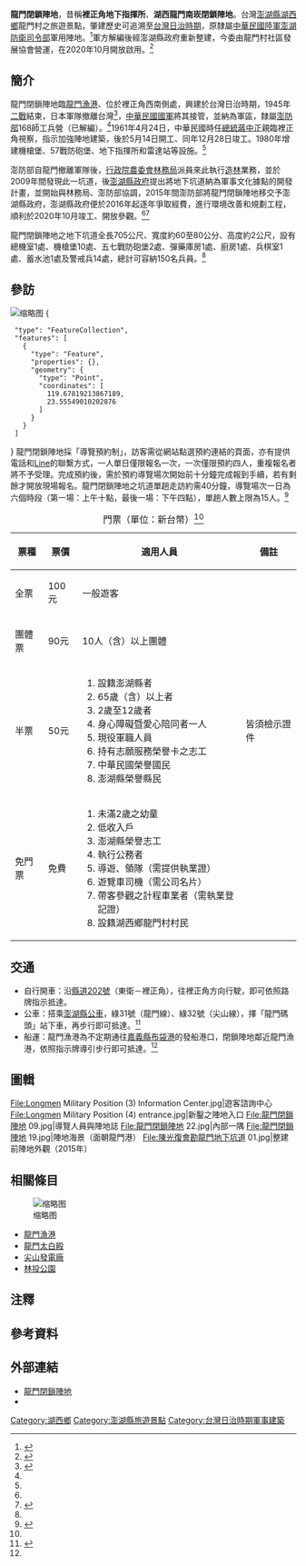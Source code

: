 {{Infobox tunnel
|name=龍門閉鎖陣地<br/>Longmen Military Position
|os_grid_ref=
|image_size=270px
|alt=
|caption=
|official_name=龍門閉鎖陣地
|other_name=龍門地下坑道<br/>裡正角地下指揮所<br/>湖西龍門南崁閉鎖陣地
|location={{TWN}} 885 [[澎湖縣|澎湖縣]][[湖西鄉|湖西鄉]]龍門村（南崁）
|owner=澎湖防衛部、澎湖縣政府
|image=Longmen Military Position (1) Information Center.jpg
|status=|route=|crosses=|start=|end=|startwork={{TWN-JPN}}|extra=|coordinates={{coord|23|33|20.26|N|119|40|30.07|E|type:landmark_region:TW|display=inline,title}}
|operator=龍門社區發展協會
|speed=
|hielevation=
|toll=新台幣100元（一般遊客）
|length=705 公尺
|height=約 2 公尺
|width=約 60 ~ 80 公分
}}

'''龍門閉鎖陣地'''，昔稱'''裡正角地下指揮所'''、'''湖西龍門南崁閉鎖陣地'''。台灣[[澎湖縣|澎湖縣]][[湖西鄉|湖西鄉]]龍門村之旅遊景點，肇建歷史可追溯至[[台灣日治時期|台灣日治時期]]，原隸屬[[陸軍澎湖防衛指揮部|中華民國陸軍澎湖防衛司令部]]軍用陣地。<ref name=":0">{{Cite web|title=〈關於龍門閉鎖陣地 〉|url=https://longmen885.com.tw/signup/index.php?action=adoutus|publisher=龍門閉鎖陣地|language=zh-tw|archiveurl=https://longmen885.com.tw/signup/index.php?action=adoutus|archivedate=2021-02-18}}</ref>軍方解編後經澎湖縣政府重新整建，今委由龍門村社區發展協會營運，在2020年10月開放啟用。<ref>{{Cite web|title=〈「龍門閉鎖陣地」啟用 試營運期間半價優惠〉|url=https://www.penghu.gov.tw/tourism/home.jsp?id=61&act=view&dataserno=10911030004|date=2020-11-03|publisher=澎湖縣政府旅遊處|language=zh-tw|archiveurl=https://www.penghu.gov.tw/tourism/home.jsp?id=61&act=view&dataserno=10911030004|archivedate=2021-02-18}}</ref>

== 簡介 ==
龍門閉鎖陣地臨[[龍門漁港|龍門漁港]]、位於裡正角西南側處，興建於台灣日治時期，1945年[[第二次世界大战|二戰]]結束，日本軍隊撤離台灣<ref>{{Cite book|title=《昭和天皇：裕仁與近代日本的形成》|last=Bix|first=Herbert P|publisher=遠足文化|year=2017|isbn=9789869392167|location=新北市|pages=551-568|others=林添貴（翻譯）|origyear=2000|language=zh-tw|script-title="Hirohito and the Making of Modern Japan"}}</ref>，[[中華民國國軍|中華民國國軍]]將其接管，並納為軍區，隸屬[[陸軍澎湖防衛指揮部|澎防部]]168師工兵營（已解編）。<ref name=":0" />1961年4月24日，中華民國時任[[中華民國總統|總統]][[蔣中正|蔣中正]]親臨裡正角視察，指示加強陣地建築，後於5月14日開工、同年12月28日竣工。{{Efn|參見閉鎖陣地內〈陣地誌〉記載。}}1980年增建機槍堡、57戰防砲堡、地下指揮所和雷達站等設施。<ref name=":0" />

澎防部自龍門撤離軍隊後，[[行政院農業委員會林務局|行政院農委會林務局]]派員來此執行[[植樹造林|造林]]業務，並於2009年間發現此一坑道，後[[澎湖縣政府|澎湖縣政府]]提出將地下坑道納為軍事文化據點的開發計畫，並開始與林務局、澎防部協調，2015年間澎防部將龍門閉鎖陣地移交予澎湖縣政府，澎湖縣政府便於2016年起逐年爭取經費，進行環境改善和規劃工程，順利於2020年10月竣工、開放參觀。<ref name=":0" /><ref name=":2">{{Cite web|title=〈陳光復會勘龍門地下坑道 盼打造戰地觀光新亮點〉|url=https://www.penghu.gov.tw/general/home.jsp?id=191&act=view&dataserno=201502030004|author=行政處|date=2015-02-03|publisher=澎湖縣政府|language=zh-tw|archiveurl=https://www.penghu.gov.tw/general/home.jsp?id=191&act=view&dataserno=201502030004|archivedate=2021-02-18}}</ref>

龍門閉鎖陣地之地下坑道全長705公尺、寬度約60至80公分、高度約2公尺，設有總機室1處、機槍堡10處、五七戰防砲堡2處、彈藥庫房1處、廚房1處、兵棋室1處、蓄水池1處及警戒兵14處，總計可容納150名兵員。<ref name=":0" />

== 參訪 ==
[[File:龍門閉鎖陣地_16.jpg|缩略图]]
<mapframe latitude="23.574057" longitude="119.605408" zoom="11" width="300" height="270" align="right">
{
  "type": "FeatureCollection",
  "features": [
    {
      "type": "Feature",
      "properties": {},
      "geometry": {
        "type": "Point",
        "coordinates": [
          119.67819213867189,
          23.55549010202876
        ]
      }
    }
  ]
}
</mapframe>龍門閉鎖陣地採「導覽預約制」，訪客需從網站點選預約連結的頁面，亦有提供電話和[[LINE|Line]]的聯繫方式，一人單日僅限報名一次，一次僅限預約四人，重複報名者將不予受理。完成預約後，需於預約導覽場次開始前十分鐘完成報到手續，若有剩餘才開放現場報名。龍門閉鎖陣地之坑道單趟走訪約需40分鐘，導覽場次一日為六個時段（第一場：上午十點，最後一場：下午四點），單趟人數上限為15人。<ref name=":1">{{Cite web|title=〈導覽預約〉|url=https://longmen885.com.tw/signup/index.php?action=er_longmen|publisher=龍門閉鎖陣地|language=zh-tw|archiveurl=https://longmen885.com.tw/signup/index.php?action=er_longmen|archivedate=2021-02-18}}</ref>
{| class="wikitable"
|+門票（單位：新台幣）<ref name=":1" />
!票種
!票價
!適用人員
!備註
|-
!全票
|100元
|一般遊客
|
|-
!團體票
|90元
|10人（含）以上團體
|
|-
!半票
|50元
|
# 設籍澎湖縣者
# 65歲（含）以上者
#2歲至12歲者
# 身心障礙暨愛心陪同者一人
# 現役軍職人員
# 持有志願服務榮譽卡之志工
# 中華民國榮譽國民
# 澎湖縣榮譽縣民
|皆須檢示證件
|-
!免門票
|免費
|
# 未滿2歲之幼童
# 低收入戶
# 澎湖縣榮譽志工
# 執行公務者
# 導遊、領隊（需提供執業證）
# 遊覽車司機（需公司名片）
# 帶客參觀之計程車業者（需執業登記證）
#設籍湖西鄉龍門村村民
|
|}

== 交通 ==

* 自行開車：沿[[縣道202號|縣道202號]]（東衛－裡正角），往裡正角方向行駛，即可依照路牌指示抵達。
* 公車：搭乘[[澎湖縣公車|澎湖縣公車]]，綠31號（龍門線）、綠32號（尖山線），擇「龍門碼頭」站下車，再步行即可抵達。<ref>{{Cite web|title=〈公車路線圖〉|url=https://www.phpto.gov.tw/home.jsp?id=105|accessdate=2020-08-07|author=|date=2017-10-17|format=|publisher=澎湖縣公共車船管理處|language=zh-tw}}</ref>
* 船運：龍門漁港為不定期通往[[嘉義縣|嘉義縣]][[布袋港|布袋港]]的發船港口，閉鎖陣地鄰近龍門漁港，依照指示牌導引步行即可抵達。<ref name=":2" />

== 圖輯 ==
<gallery mode="packed">
File:Longmen Military Position (3) Information Center.jpg|遊客諮詢中心
File:Longmen Military Position (4) entrance.jpg|新鑿之陣地入口
File:龍門閉鎖陣地 09.jpg|導覽人員與陣地誌
File:龍門閉鎖陣地 22.jpg|內部一隅
File:龍門閉鎖陣地 19.jpg|陣地海景（面朝龍門港）
File:陳光復會勘龍門地下坑道 01.jpg|整建前陣地外觀（2015年）
</gallery>

== 相關條目 ==
[[File:龍門閉鎖陣地_08.jpg|缩略图]]
* [[龍門漁港|龍門漁港]]
* [[龍門太白殿|龍門太白殿]]
* [[尖山發電廠|尖山發電廠]]
* [[林投公園|林投公園]]

== 注釋 ==
{{notelist|iger=}}

== 參考資料 ==
{{portal box|臺灣|澎湖|border=no}}
{{references}}

== 外部連結 ==
{{Commons category|Longmen Military Position|龍門閉鎖陣地}}
* [https://longmen885.com.tw/signup/ 龍門閉鎖陣地]
*{{Facebook|龍門閉鎖陣地-112302534015277}}
[[Category:湖西鄉|Category:湖西鄉]]
[[Category:澎湖縣旅遊景點|Category:澎湖縣旅遊景點]]
[[Category:台灣日治時期軍事建築|Category:台灣日治時期軍事建築]]